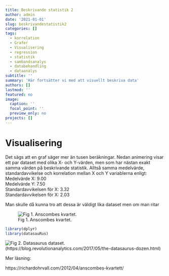 ```yaml
---
title: Beskrivande statistik 2
author: admin
date: '2021-01-01'
slug: beskrivandestatistik2
categories: []
tags:
  - korrelation
  - Grafer
  - Visualisering
  - regression
  - statistik
  - sambandsanalys
  - databehandling
  - dataanalys
subtitle: ''
summary: 'Här fortsätter vi med att visuellt beskriva data'
authors: []
lastmod: ''
featured: no
image:
  caption: ''
  focal_point: ''
  preview_only: no
projects: []
---
```


# Visualisering
Det sägs att en graf säger mer än tusen beräkningar. Nedan animering visar ett par dataset med olika X- och Y-värden, men som har nästan exakt samma värden på beskrivande statistik. Alltså samma medelvärde, standardavvikelse och korrelation mellan X och Y variablerna enligt: <br> 
Medelvärde X: 9.00 <br>
Medelvärde Y: 7.50 <br>
Standardavvikelsen för X: 3.32 <br>
Standardavvikelsen för X: 2.03 <br>

Man skulle då kunna tro att dessa är väldigt lika dataset men om man ritar

![Fig 1. Anscombes kvartet.](Anscombe_quartet.svg)

```r
library(dplyr)
library(datasauRus)

```


![Fig 2. Datasaurus dataset.](DataSaurus_Dozen.gif) (https://blog.revolutionanalytics.com/2017/05/the-datasaurus-dozen.html)




Mer läsning: <br>

https://richardohrvall.com/2012/04/anscombes-kvartett/
